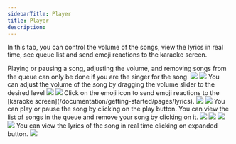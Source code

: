 ```yaml
---
sidebarTitle: Player
title: Player
description:
---
```


In this tab, you can control the volume of the songs, view the lyrics in real time, see queue list and send emoji reactions to the karaoke screen.

<Warning>
    Playing or pausing a song, adjusting the volume, and removing songs from the queue can only be done if you are the singer for the song.
</Warning>

<Frame caption="Songs tab">
  <img className="block border border-black/5 rounded-md dark:border-white/5 dark:hidden" src="/assets/images/webapp-player-light.png" />
  <img className="hidden border border-black/5 rounded-md dark:border-white/5 dark:block" src="/assets/images/webapp-player-dark.png" />
</Frame>

<Steps>
  <Step title="Adjusting the volume">
    You can adjust the volume of the song by dragging the volume slider to the desired level
    <Frame caption="Sorting song on queue">
        <img className="block border border-black/5 rounded-md dark:border-white/5 dark:hidden" src="/assets/images/webapp-volume-light.png" />
        <img className="hidden border border-black/5 rounded-md dark:border-white/5 dark:block" src="/assets/images/webapp-volume-dark.png" />
    </Frame>
  </Step>
  <Step title="Send emoji reactions">
    Click on the emoji icon to send emoji reactions to the [karaoke screen](/documentation/getting-started/pages/lyrics).
    <Frame caption="More actions">
        <img className="block border border-black/5 rounded-md dark:border-white/5 dark:hidden" src="/assets/images/webapp-emoji-light.png" />
        <img className="hidden border border-black/5 rounded-md dark:border-white/5 dark:block" src="/assets/images/webapp-emoji-dark.png" />
    </Frame>
  </Step>
  <Step title="Playing or pausing">
    You can play or pause the song by clicking on the play button.
  </Step>
  <Step title="Queue">
    You can view the list of songs in the queue and remove your song by clicking on it.
    <CardGroup cols={2}>
        <Frame caption="Queue list">
            <img className="block border border-black/5 rounded-md dark:border-white/5 dark:hidden" src="/assets/images/webapp-queue-light.png" />
            <img className="hidden border border-black/5 rounded-md dark:border-white/5 dark:block" src="/assets/images/webapp-queue-dark.png" />
        </Frame>
        <Frame caption="Remove song from queue">
            <img className="block border border-black/5 rounded-md dark:border-white/5 dark:hidden" src="/assets/images/webapp-queue-dialog-light.png" />
            <img className="hidden border border-black/5 rounded-md dark:border-white/5 dark:block" src="/assets/images/webapp-queue-dialog-dark.png" />
        </Frame>
    </CardGroup>
  </Step>
  <Step title="Lyrics">
    You can view the lyrics of the song in real time clicking on expanded button.
    <Frame caption="Lyrics">
        <img className="border border-black/5 rounded-md dark:border-white/5" src="/assets/images/webapp-lyrics.png" />
    </Frame>
  </Step>
</Steps>
